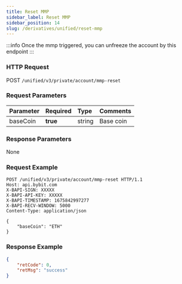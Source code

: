 ```yaml
---
title: Reset MMP
sidebar_label: Reset MMP
sidebar_position: 14
slug: /derivatives/unified/reset-mmp
---
```

:::info
Once the mmp triggered, you can unfreeze the account by this endpoint
:::

### HTTP Request
POST `/unified/v3/private/account/mmp-reset`

### Request Parameters
| Parameter | Required | Type | Comments|
|:----- |:-------|:-----|------ |
|baseCoin |**true** |string |Base coin|

### Response Parameters
None

### Request Example
```http
POST /unified/v3/private/account/mmp-reset HTTP/1.1
Host: api.bybit.com
X-BAPI-SIGN: XXXXX
X-BAPI-API-KEY: XXXXX
X-BAPI-TIMESTAMP: 1675842997277
X-BAPI-RECV-WINDOW: 5000
Content-Type: application/json

{
    "baseCoin": "ETH"
}
```

### Response Example

```json
{
    "retCode": 0,
    "retMsg": "success"
}
```